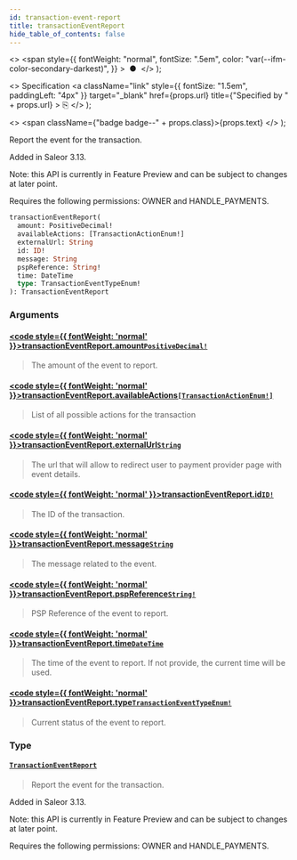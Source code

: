 ```yaml
---
id: transaction-event-report
title: transactionEventReport
hide_table_of_contents: false
---
```


  <>
    <span
      style={{
        fontWeight: "normal",
        fontSize: ".5em",
        color: "var(--ifm-color-secondary-darkest)",
      }}
    >
      &nbsp;●&nbsp;
    </span>
  </>
);

  <>
    Specification
    <a
      className="link"
      style={{ fontSize: "1.5em", paddingLeft: "4px" }}
      target="\_blank"
      href={props.url}
      title={"Specified by " + props.url}
    >
      ⎘
    </a>
  </>
);

  <>
    <span className={"badge badge--" + props.class}>{props.text}</span>
  </>
);

Report the event for the transaction.

Added in Saleor 3.13.

Note: this API is currently in Feature Preview and can be subject to changes at later point.

Requires the following permissions: OWNER and HANDLE_PAYMENTS.

```graphql
transactionEventReport(
  amount: PositiveDecimal!
  availableActions: [TransactionActionEnum!]
  externalUrl: String
  id: ID!
  message: String
  pspReference: String!
  time: DateTime
  type: TransactionEventTypeEnum!
): TransactionEventReport
```

### Arguments

#### [<code style={{ fontWeight: 'normal' }}>transactionEventReport.<b>amount</b></code>](#)<Bullet />[`PositiveDecimal!`](../../../storefront/miscellaneous/scalars/positive-decimal) <Badge class="secondary" text="non-null"/> <Badge class="secondary" text="scalar"/>

> The amount of the event to report.

#### [<code style={{ fontWeight: 'normal' }}>transactionEventReport.<b>availableActions</b></code>](#)<Bullet />[`[TransactionActionEnum!]`](../../../storefront/payments/enums/transaction-action-enum) <Badge class="secondary" text="list"/> <Badge class="secondary" text="enum"/>

> List of all possible actions for the transaction

#### [<code style={{ fontWeight: 'normal' }}>transactionEventReport.<b>externalUrl</b></code>](#)<Bullet />[`String`](../../../storefront/miscellaneous/scalars/string) <Badge class="secondary" text="scalar"/>

> The url that will allow to redirect user to payment provider page with event details.

#### [<code style={{ fontWeight: 'normal' }}>transactionEventReport.<b>id</b></code>](#)<Bullet />[`ID!`](../../../storefront/miscellaneous/scalars/id) <Badge class="secondary" text="non-null"/> <Badge class="secondary" text="scalar"/>

> The ID of the transaction.

#### [<code style={{ fontWeight: 'normal' }}>transactionEventReport.<b>message</b></code>](#)<Bullet />[`String`](../../../storefront/miscellaneous/scalars/string) <Badge class="secondary" text="scalar"/>

> The message related to the event.

#### [<code style={{ fontWeight: 'normal' }}>transactionEventReport.<b>pspReference</b></code>](#)<Bullet />[`String!`](../../../storefront/miscellaneous/scalars/string) <Badge class="secondary" text="non-null"/> <Badge class="secondary" text="scalar"/>

> PSP Reference of the event to report.

#### [<code style={{ fontWeight: 'normal' }}>transactionEventReport.<b>time</b></code>](#)<Bullet />[`DateTime`](../../../storefront/miscellaneous/scalars/date-time) <Badge class="secondary" text="scalar"/>

> The time of the event to report. If not provide, the current time will be used.

#### [<code style={{ fontWeight: 'normal' }}>transactionEventReport.<b>type</b></code>](#)<Bullet />[`TransactionEventTypeEnum!`](../../../storefront/payments/enums/transaction-event-type-enum) <Badge class="secondary" text="non-null"/> <Badge class="secondary" text="enum"/>

> Current status of the event to report.

### Type

#### [`TransactionEventReport`](../../../storefront/payments/objects/transaction-event-report) <Badge class="secondary" text="object"/>

> Report the event for the transaction.

Added in Saleor 3.13.

Note: this API is currently in Feature Preview and can be subject to changes at later point.

Requires the following permissions: OWNER and HANDLE_PAYMENTS.

>
